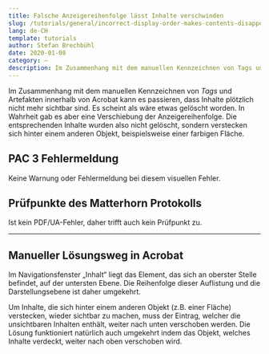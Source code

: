 ```yaml
---
title: Falsche Anzeigereihenfolge lässt Inhalte verschwinden
slug: /tutorials/general/incorrect-display-order-makes-contents-disappear
lang: de-CH
template: tutorials
author: Stefan Brechbühl
date: 2020-01-08
category: –
description: Im Zusammenhang mit dem manuellen Kennzeichnen von Tags und Artefakten innerhalb von Acrobat kann es passieren, dass Inhalte plötzlich nicht mehr sichtbar sind. Es scheint als wäre etwas gelöscht worden. In Wahrheit gab es aber eine Verschiebung der Anzeigereihenfolge. Die entsprechenden Inhalte wurden also nicht gelöscht, sondern verstecken sich hinter einem anderen Objekt, beispielsweise einer farbigen Fläche.
---
```


Im Zusammenhang mit dem manuellen Kennzeichnen von *Tags* und Artefakten innerhalb von Acrobat kann es passieren, dass Inhalte plötzlich nicht mehr sichtbar sind. Es scheint als wäre etwas gelöscht worden. In Wahrheit gab es aber eine Verschiebung der Anzeigereihenfolge. Die entsprechenden Inhalte wurden also nicht gelöscht, sondern verstecken sich hinter einem anderen Objekt, beispielsweise einer farbigen Fläche.

## PAC 3 Fehlermeldung

Keine Warnung oder Fehlermeldung bei diesem visuellen Fehler.

## Prüfpunkte des Matterhorn Protokolls

Ist kein PDF/UA-Fehler, daher trifft auch kein Prüfpunkt zu.

***

## Manueller Lösungsweg in Acrobat

Im Navigationsfenster „Inhalt“ liegt das Element, das sich an oberster Stelle befindet, auf der untersten Ebene. Die Reihenfolge dieser Auflistung und die Darstellungsebene ist daher umgekehrt.

Um Inhalte, die sich hinter einem anderen Objekt (z.B. einer Fläche) verstecken, wieder sichtbar zu machen, muss der Eintrag, welcher die unsichtbaren Inhalten enthält, weiter nach unten verschoben werden. Die Lösung funktioniert natürlich auch umgekehrt indem das Objekt, welches Inhalte verdeckt, weiter nach oben verschoben wird.